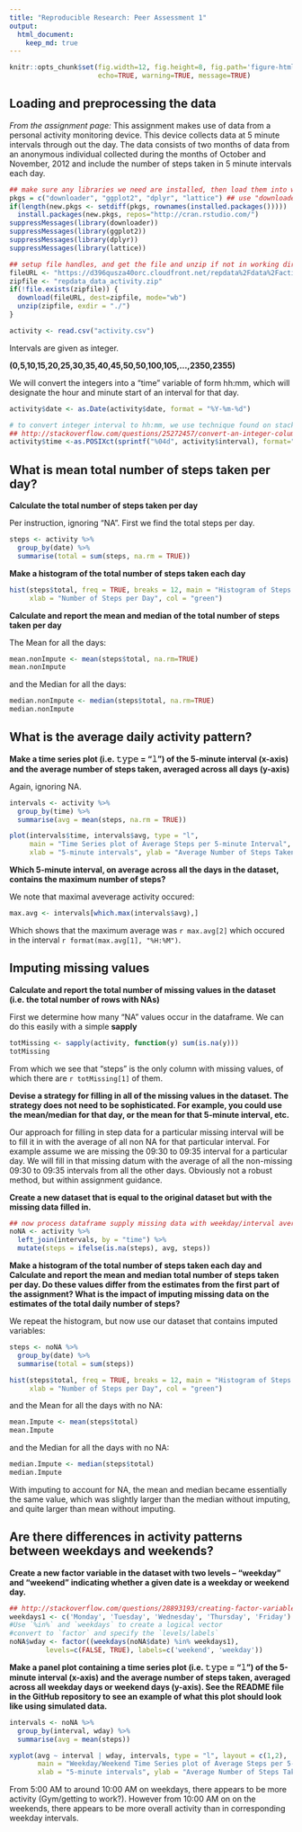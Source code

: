 ```yaml
---
title: "Reproducible Research: Peer Assessment 1"
output: 
  html_document:
    keep_md: true
---
```

```r
knitr::opts_chunk$set(fig.width=12, fig.height=8, fig.path='figure-html/',
                      echo=TRUE, warning=TRUE, message=TRUE)
```

## Loading and preprocessing the data
*From the assignment page:*
This assignment makes use of data from a personal activity monitoring device. This device collects data at 5 minute intervals through out the day. The data consists of two months of data from an anonymous individual collected during the months of October and November, 2012 and include the number of steps taken in 5 minute intervals each day.

```r
## make sure any libraries we need are installed, then load them into workspace
pkgs = c("downloader", "ggplot2", "dplyr", "lattice") ## use "downloader" package from CRAN
if(length(new.pkgs <- setdiff(pkgs, rownames(installed.packages())))) 
  install.packages(new.pkgs, repos="http://cran.rstudio.com/")
suppressMessages(library(downloader))
suppressMessages(library(ggplot2))
suppressMessages(library(dplyr))
suppressMessages(library(lattice))

## setup file handles, and get the file and unzip if not in working directory
fileURL <- "https://d396qusza40orc.cloudfront.net/repdata%2Fdata%2Factivity.zip"
zipfile <- "repdata_data_activity.zip"
if(!file.exists(zipfile)) {
  download(fileURL, dest=zipfile, mode="wb")
  unzip(zipfile, exdir = "./")
}

activity <- read.csv("activity.csv")
```

Intervals are given as integer. 

**(0,5,10,15,20,25,30,35,40,45,50,50,100,105,...,2350,2355)**

We will convert the integers into a "time" variable of form hh:mm, which will designate the hour and minute start of an interval for that day.

```r
activity$date <- as.Date(activity$date, format = "%Y-%m-%d")

# to convert integer interval to hh:mm, we use technique found on stackoverflow:
## http://stackoverflow.com/questions/25272457/convert-an-integer-column-to-time-hhmm
activity$time <-as.POSIXct(sprintf("%04d", activity$interval), format="%H%M") # make 4 digit with leading zeros
```

## What is mean total number of steps taken per day?

**Calculate the total number of steps taken per day**

Per instruction, ignoring "NA". First we find the total steps per day.

```r
steps <- activity %>% 
  group_by(date) %>%
  summarise(total = sum(steps, na.rm = TRUE))
```

**Make a histogram of the total number of steps taken each day**

```r
hist(steps$total, freq = TRUE, breaks = 12, main = "Histogram of Steps Taken per Day", 
     xlab = "Number of Steps per Day", col = "green")
```

**Calculate and report the mean and median of the total number of steps taken per day**

The Mean for all the days:
```r
mean.nonImpute <- mean(steps$total, na.rm=TRUE)
mean.nonImpute
```
and the Median for all the days:
```r
median.nonImpute <- median(steps$total, na.rm=TRUE)
median.nonImpute
```

## What is the average daily activity pattern?

**Make a time series plot (i.e. 𝚝𝚢𝚙𝚎 = "𝚕") of the 5-minute interval (x-axis) and the average number of steps taken, averaged across all days (y-axis)**

Again, ignoring NA.

```r
intervals <- activity %>% 
  group_by(time) %>%
  summarise(avg = mean(steps, na.rm = TRUE))

plot(intervals$time, intervals$avg, type = "l",
     main = "Time Series plot of Average Steps per 5-minute Interval",
     xlab = "5-minute intervals", ylab = "Average Number of Steps Taken")
```

**Which 5-minute interval, on average across all the days in the dataset, contains the maximum number of steps?**

We note that maximal aveverage activity occured:
```r
max.avg <- intervals[which.max(intervals$avg),]
```

Which shows that the maximum average was `r max.avg[2]` which occured in the interval `r format(max.avg[1], "%H:%M")`.

## Imputing missing values

**Calculate and report the total number of missing values in the dataset (i.e. the total number of rows with NAs)**

First we determine how many "NA" values occur in the dataframe. We can do this easily with a simple **sapply**
```r
totMissing <- sapply(activity, function(y) sum(is.na(y)))
totMissing
```

From which we see that "steps" is the only column with missing values, of which there are `r totMissing[1]` of them.

**Devise a strategy for filling in all of the missing values in the dataset. The strategy does not need to be sophisticated. For example, you could use the mean/median for that day, or the mean for that 5-minute interval, etc.**

Our approach for filling in step data for a particular missing interval will be to fill it in with the average of all non NA for that particular interval. For example assume we are missing the 09:30 to 09:35 interval for a particular day. We will fill in that missing datum with the average of all the non-missing 09:30 to 09:35 intervals from all the other days. Obviously not a robust method, but within assignment guidance.

**Create a new dataset that is equal to the original dataset but with the missing data filled in.**

```r
## now process dataframe supply missing data with weekday/interval averages
noNA <- activity %>%
  left_join(intervals, by = "time") %>%
  mutate(steps = ifelse(is.na(steps), avg, steps))
```

**Make a histogram of the total number of steps taken each day and Calculate and report the mean and median total number of steps taken per day. Do these values differ from the estimates from the first part of the assignment? What is the impact of imputing missing data on the estimates of the total daily number of steps?**

We repeat the histogram, but now use our dataset that contains imputed variables:
```r
steps <- noNA %>% 
  group_by(date) %>%
  summarise(total = sum(steps))

hist(steps$total, freq = TRUE, breaks = 12, main = "Histogram of Steps Taken per Day (no NA)", 
     xlab = "Number of Steps per Day", col = "green")
```

and the Mean for all the days with no NA:
```r
mean.Impute <- mean(steps$total)
mean.Impute
```
and the Median for all the days with no NA:
```r
median.Impute <- median(steps$total)
median.Impute
```

With imputing to account for NA, the mean and median became essentially the same value, which was slightly larger than the median without imputing, and quite larger than mean without imputing.

## Are there differences in activity patterns between weekdays and weekends?

**Create a new factor variable in the dataset with two levels – “weekday” and “weekend” indicating whether a given date is a weekday or weekend day.**

```r
## http://stackoverflow.com/questions/28893193/creating-factor-variables-weekend-and-weekday-from-date
weekdays1 <- c('Monday', 'Tuesday', 'Wednesday', 'Thursday', 'Friday')
#Use `%in%` and `weekdays` to create a logical vector
#convert to `factor` and specify the `levels/labels`
noNA$wday <- factor((weekdays(noNA$date) %in% weekdays1), 
         levels=c(FALSE, TRUE), labels=c('weekend', 'weekday'))

```

**Make a panel plot containing a time series plot (i.e. 𝚝𝚢𝚙𝚎 = "𝚕") of the 5-minute interval (x-axis) and the average number of steps taken, averaged across all weekday days or weekend days (y-axis). See the README file in the GitHub repository to see an example of what this plot should look like using simulated data.**

```r
intervals <- noNA %>% 
  group_by(interval, wday) %>%
  summarise(avg = mean(steps))

xyplot(avg ~ interval | wday, intervals, type = "l", layout = c(1,2),
       main = "Weekday/Weekend Time Series plot of Average Steps per 5-minute Interval",
       xlab = "5-minute intervals", ylab = "Average Number of Steps Taken")
```

From 5:00 AM to around 10:00 AM on weekdays, there appears to be more activity (Gym/getting to work?). However from 10:00 AM on on the weekends, there appears to be more overall activity than in corresponding weekday intervals.